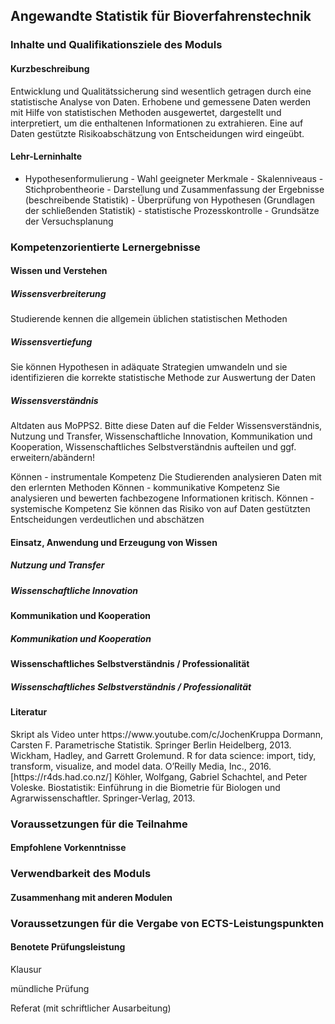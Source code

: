 ## Angewandte Statistik für Bioverfahrenstechnik {#sec-module-bioverfahren}

### Inhalte und Qualifikationsziele des Moduls

#### Kurzbeschreibung

Entwicklung und Qualitätssicherung sind wesentlich getragen durch eine statistische Analyse von Daten. Erhobene und gemessene Daten werden mit Hilfe von statistischen Methoden ausgewertet, dargestellt und interpretiert, um die enthaltenen Informationen zu extrahieren. Eine auf Daten gestützte Risikoabschätzung von Entscheidungen wird eingeübt.

#### Lehr-Lerninhalte

-   Hypothesenformulierung - Wahl geeigneter Merkmale - Skalenniveaus - Stichprobentheorie - Darstellung und Zusammenfassung der Ergebnisse (beschreibende Statistik) - Überprüfung von Hypothesen (Grundlagen der schließenden Statistik) - statistische Prozesskontrolle - Grundsätze der Versuchsplanung

### Kompetenzorientierte Lernergebnisse

#### Wissen und Verstehen

##### Wissensverbreiterung

Studierende kennen die allgemein üblichen statistischen Methoden<br/>

##### Wissensvertiefung

Sie können Hypothesen in adäquate Strategien umwandeln und sie identifizieren die korrekte statistische Methode zur Auswertung der Daten

##### Wissensverständnis

Altdaten aus MoPPS2. Bitte diese Daten auf die Felder Wissensverständnis, Nutzung und Transfer, Wissenschaftliche Innovation, Kommunikation und Kooperation, Wissenschaftliches Selbstverständnis aufteilen und ggf. erweitern/abändern!

Können - instrumentale Kompetenz Die Studierenden analysieren Daten mit den erlernten Methoden Können - kommunikative Kompetenz Sie analysieren und bewerten fachbezogene Informationen kritisch. Können - systemische Kompetenz Sie können das Risiko von auf Daten gestützten Entscheidungen verdeutlichen und abschätzen

#### Einsatz, Anwendung und Erzeugung von Wissen

##### Nutzung und Transfer

##### Wissenschaftliche Innovation

#### Kommunikation und Kooperation

##### Kommunikation und Kooperation

#### Wissenschaftliches Selbstverständnis / Professionalität

##### Wissenschaftliches Selbstverständnis / Professionalität

#### Literatur

Skript als Video unter https://www.youtube.com/c/JochenKruppa Dormann, Carsten F. Parametrische Statistik. Springer Berlin Heidelberg, 2013. Wickham, Hadley, and Garrett Grolemund. R for data science: import, tidy, transform, visualize, and model data. O'Reilly Media, Inc., 2016. \[https://r4ds.had.co.nz/\] Köhler, Wolfgang, Gabriel Schachtel, and Peter Voleske. Biostatistik: Einführung in die Biometrie für Biologen und Agrarwissenschaftler. Springer-Verlag, 2013.

### Voraussetzungen für die Teilnahme

#### Empfohlene Vorkenntnisse

### Verwendbarkeit des Moduls

#### Zusammenhang mit anderen Modulen

### Voraussetzungen für die Vergabe von ECTS-Leistungspunkten

#### Benotete Prüfungsleistung

Klausur

mündliche Prüfung

Referat (mit schriftlicher Ausarbeitung)
